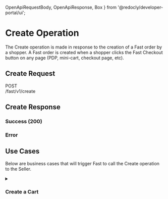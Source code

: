 
  OpenApiRequestBody,
  OpenApiResponse,
  Box
 } from '@redocly/developer-portal/ui';


# Create Operation
The Create operation is made in response to the creation of a Fast order by a shopper. A Fast order is created when a shopper clicks the Fast Checkout button on any page (PDP, mini-cart, checkout page, etc). 

## Create Request
<span>
  <p style={{fontFamily:'Courier,monospace', display:'flex',alignItems:'center'}}>
  <div style={{backgroundColor:'cadetblue', color:'white', padding:'3px 5px'}}>POST</div>
  /fast/v1/create
  </p>
</span>
<OpenApiRequestBody definitionId="merchant" pointer="#/components/requestBodies/CreateRequest" />

## Create Response
### Success (200)
<OpenApiResponse definitionId="merchant" pointer="#/components/responses/CreateResponse" />

### Error
<OpenApiResponse definitionId="merchant" pointer="#/components/responses/DefaultResponse" />

## Use Cases
Below are business cases that will trigger Fast to call the Create operation to the Seller.

<details><summary><h3>Create a Cart</h3></summary>
<p>

### Create a Cart

A request to create a cart is fired when a shopper clicks the Fast checkout button anywhere (PDP, Cart, Affiliate page). In Fast, a "cart" is an Order entity with a "status" equal to `ORDER_STATUS_CART`.

**Request**
```json
{
  "type": "ENTITY_TYPE_ORDER",
  "order": {
    "is_cart": true,
    "order": {
      "id": {
        "value": "eb3b8e18-930d-4213-92a0-4993f9e536a8"
      },
      "order_type": "ORDER_TYPE_CART",
      "status": "ORDER_STATUS_CART",
      "bill_to": {},
      "lines": [
        {
          "id": {
            "value":"32dc17ee-ebff-40f8-87c5-b83f838d79d1"
          },
          "external_product_id": "112",
          "quantity": 1,
          "subtotal_amount": "0.00",
          "tax_amount": "0.00",
          "total_amount": "0.00"
        }
      ]
    }
  }
}
```

**Response**
```json
{
  "order": {
    "order": {
      "id": {
        "value": "eb3b8e18-930d-4213-92a0-4993f9e536a8"
      },
      "external_id": "a98a387e-02ec-41a8-a38e-e3ca5fb0548d",
      "order_type": 1,
      "currency_code": "USD",
      "bill_to": {},
      "lines": [
        {
          "id": {
            "value": "32dc17ee-ebff-40f8-87c5-b83f838d79d1"
          },
          "external_id": "d3d6eca1-1697-4ad2-6f369364f75b",
        }
      ],
      "total_amount": "29.99",
      "sub_total": "29.99",
      "total_discounts": "0.00"
    }
  }
}
```

</p>
</details>